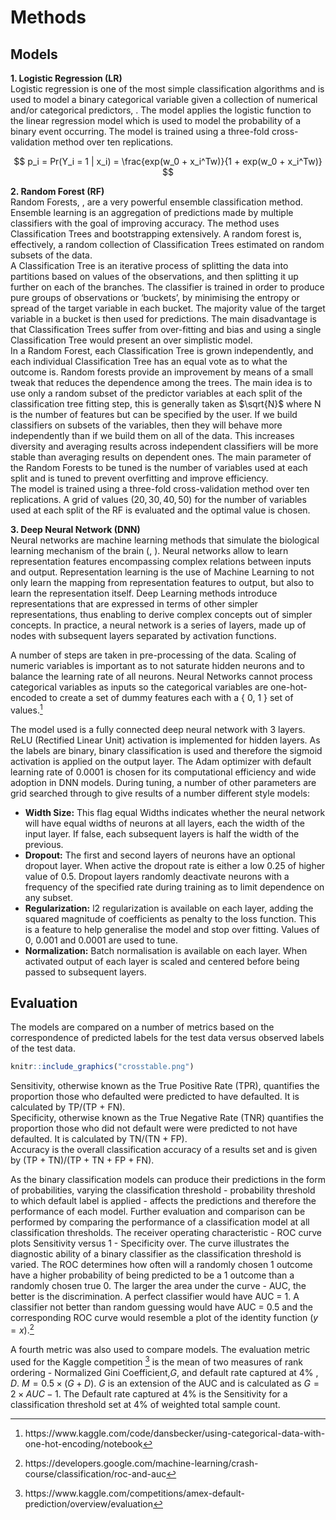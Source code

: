 
\spacing{1.1}
# Methods
## Models
**1. Logistic Regression (LR)**    
Logistic regression is one of the most simple classification algorithms and is used to model a binary categorical variable given a collection of numerical and/or categorical predictors, \citet{alma9945667093902959}. The model applies the logistic function to the linear regression model which is used to model the probability of a binary event occurring. \spacing{0.5}
The model is trained using a three-fold cross-validation method over ten replications.

$$ p_i = Pr(Y_i = 1 | x_i) = \frac{exp(w_0 + x_i^Tw)}{1 + exp(w_0 + x_i^Tw)} $$


**2. Random Forest (RF)**  
\spacing{1.1}
Random Forests, \citet{rfor}, are a very powerful ensemble classification method. Ensemble learning is an aggregation of predictions made by multiple classifiers with the goal of improving accuracy. The method uses Classification Trees and bootstrapping extensively. A random forest is, effectively, a random collection of Classification Trees estimated on random subsets of the data.  
A Classification Tree is an iterative process of splitting the data into partitions based on values of the observations, and then splitting it up further on each of the branches. The classifier is trained in order to produce pure groups of observations or 'buckets', by minimising the entropy or spread of the target variable in each bucket. The majority value of the target variable in a bucket is then used for predictions. The main disadvantage is that Classification Trees suffer from over-fitting and bias and using a single Classification Tree would present an over simplistic model.  
In a Random Forest, each Classification Tree is  grown independently, and each individual Classification Tree has an equal vote as to what the outcome is. Random forests provide an improvement by means of a small tweak that reduces the dependence among the trees. The main idea is to use only a random subset of the predictor variables at each split of the classification tree fitting step, this is generally taken as $\sqrt{N}$ where N is the number of features but can be specified by the user. If we build classifiers on subsets of the variables, then they will behave more independently than if we build them on all of the data. This increases diversity and averaging results across independent classifiers will be more stable than averaging results on dependent ones. The main parameter of the Random Forests to be tuned is the number of variables used at each split and is tuned to prevent overfitting and improve efficiency.  
The model is trained using a three-fold cross-validation method over ten replications. A grid of values $(20, 30, 40, 50)$  for the number of variables used at each split of the RF is evaluated and the optimal value is chosen.  

**3. Deep Neural Network (DNN)**  
Neural networks are machine learning methods that simulate the biological learning mechanism of the brain (\citet{Goodfellow-et-al-2016}, \citet{zhang2021dive}). Neural networks allow to learn representation features encompassing complex relations between inputs and output. Representation learning is the use of Machine Learning to not only learn the mapping from representation features to output, but also to learn the representation itself. Deep Learning methods introduce representations that are expressed in terms of other simpler representations, thus enabling to derive complex concepts out of simpler concepts. In practice, a neural network is a series of layers, made up of nodes with subsequent layers separated by activation functions.  

A number of steps are taken in pre-processing of the data. Scaling of numeric variables is important as to not saturate hidden neurons and to balance the learning rate of all neurons. Neural Networks cannot process categorical variables as inputs so the categorical variables are one-hot-encoded to create a set of dummy features each with a { 0, 1 } set of values.[^onehot]

The model used is a fully connected deep neural network with 3 layers. ReLU (Rectified Linear Unit) activation is implemented for hidden layers. As the labels are binary, binary classification is used and therefore the sigmoid activation is applied on the output layer. The Adam optimizer with default learning rate of 0.0001 is chosen for its computational efficiency and wide adoption in DNN models. 
During tuning, a number of other parameters are grid searched through to give results of a number different style models:

* **Width Size:** This flag equal Widths indicates whether the neural network will have equal widths of neurons at all layers, each the width of the input layer. If false, each subsequent layers is half the width of the previous.      
* **Dropout:** The first and second layers of neurons have an optional dropout layer. When active the dropout rate is either a low 0.25 of higher value of 0.5. Dropout layers randomly deactivate neurons with a frequency of the specified rate during training as to limit dependence on any subset.   
* **Regularization:** l2 regularization is available on each layer, adding the squared magnitude of coefficients as penalty to the loss function. This is a feature to help generalise the model and stop over fitting. Values of 0, 0.001 and 0.0001 are used to tune.      
* **Normalization:** Batch normalisation is available on each layer. When activated output of each layer is scaled and centered before being passed to subsequent layers.     


## Evaluation

The models are compared on a number of metrics based on the correspondence of predicted labels for the test data versus observed labels of the test data.   

```r

knitr::include_graphics("crosstable.png")
```

Sensitivity, otherwise known as the True Positive Rate (TPR), quantifies the proportion those who defaulted were predicted to have defaulted. It is calculated by TP/(TP + FN).        
Specificity, otherwise known as the True Negative Rate (TNR) quantifies the proportion those who did not default were were  predicted to not have defaulted. It is calculated by TN/(TN + FP).     
Accuracy is the overall classification accuracy of a results set and is given by (TP + TN)/(TP + TN + FP + FN).      

As the binary classification models can produce their predictions in the form of probabilities, varying the classification threshold - probability threshold to which default label is applied - affects the predictions and therefore the performance of each model. Further evaluation and comparison can be performed by comparing the performance of a classification model at all classification thresholds. The receiver operating characteristic - ROC curve plots Sensitivity versus 1 - Specificity over. The curve illustrates the diagnostic ability of a binary classifier as the classification threshold is varied. The ROC determines how often will a randomly chosen 1 outcome have a higher probability of being predicted to be a 1 outcome than a randomly chosen true 0. The larger the area under the curve - AUC, the better is the discrimination. A perfect classifier would have AUC = 1. A classifier not better than random guessing would have AUC = 0.5 and the corresponding ROC curve would resemble a plot of the identity function ($y = x$).[^AUC]    

A fourth metric was also used to compare models. The evaluation metric used for the Kaggle competition [^met2] is the mean of two measures of rank ordering - Normalized Gini Coefficient,$G$, and default rate captured at 4% , $D$. $M = 0.5 \times (G + D)$. $G$ is an extension of the AUC and is calculated as $G = 2 \times AUC- 1$. The Default rate captured at 4% is the Sensitivity for a classification threshold set at 4% of weighted total sample count. 


[^AUC]:
https://developers.google.com/machine-learning/crash-course/classification/roc-and-auc

[^met2]:
https://www.kaggle.com/competitions/amex-default-prediction/overview/evaluation

[^onehot]:
https://www.kaggle.com/code/dansbecker/using-categorical-data-with-one-hot-encoding/notebook
